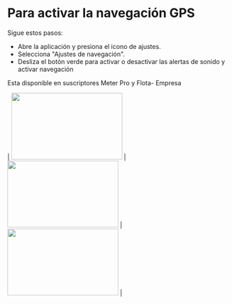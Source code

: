 # Para activar la navegación GPS
 Sigue estos pasos:

* Abre la aplicación y presiona el icono de ajustes.
* Selecciona "Ajustes de navegación".
* Desliza el botón verde para activar o desactivar las alertas de sonido y activar navegación

Esta disponible en suscriptores Meter Pro y Flota- Empresa

| <Image height="150" src="https://www.meterapp.co/screenshots/Screenshot_1703617906.png" width="250"/> | <Image height="150" src="https://www.meterapp.co/screenshots/Screenshot_1703617906.png" width="250"/> | <Image height="150" src="https://www.meterapp.co/screenshots/Screenshot_1704214391.png" width="250"/> |